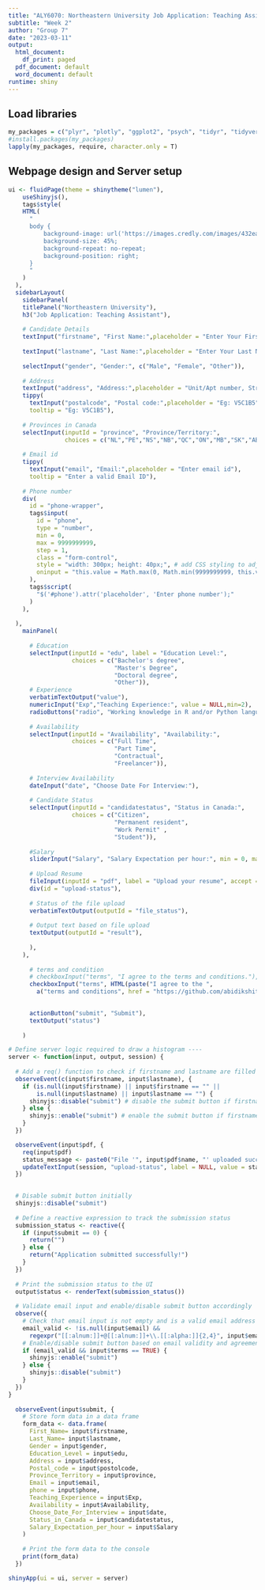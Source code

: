 ```yaml
---
title: "ALY6070: Northeastern University Job Application: Teaching Assistant"
subtitle: "Week 2"
author: "Group 7"
date: "2023-03-11"
output:
  html_document:
    df_print: paged
  pdf_document: default
  word_document: default
runtime: shiny
---
```


## Load libraries
```r
my_packages = c("plyr", "plotly", "ggplot2", "psych", "tidyr", "tidyverse","dplyr","lubridate","readr","caret","caTools","glmnet","shiny","shinyvalidate","shinyWidgets","shinythemes","tippy","shinyjs")
#install.packages(my_packages)
lapply(my_packages, require, character.only = T)
```

## Webpage design and Server setup
```r
ui <- fluidPage(theme = shinytheme("lumen"),
    useShinyjs(),
    tags$style(
    HTML(
      "
      body {
          background-image: url('https://images.credly.com/images/432ea12d-444b-42e7-a1d9-f5a3655fb948/blob.png');
          background-size: 45%;
          background-repeat: no-repeat;
          background-position: right;
      }
      "
    )
  ),
  sidebarLayout(
    sidebarPanel(
    titlePanel("Northeastern University"), 
    h3("Job Application: Teaching Assistant"),
  
    # Candidate Details
    textInput("firstname", "First Name:",placeholder = "Enter Your First Name"),
    
    textInput("lastname", "Last Name:",placeholder = "Enter Your Last Name"),
    
    selectInput("gender", "Gender:", c("Male", "Female", "Other")),
    
    # Address
    textInput("address", "Address:",placeholder = "Unit/Apt number, Street Details"),
    tippy(
      textInput("postalcode", "Postal code:",placeholder = "Eg: V5C1B5"), 
      tooltip = "Eg: V5C1B5"),
    
    # Provinces in Canada
    selectInput(inputId = "province", "Province/Territory:",
                choices = c("NL","PE","NS","NB","QC","ON","MB","SK","AB","BC","YT","NT","NU")),
    
    # Email id
    tippy(
      textInput("email", "Email:",placeholder = "Enter email id"), 
      tooltip = "Enter a valid Email ID"),
  
    # Phone number
    div(
      id = "phone-wrapper",
      tags$input(
        id = "phone", 
        type = "number", 
        min = 0, 
        max = 9999999999, 
        step = 1,
        class = "form-control",
        style = "width: 300px; height: 40px;", # add CSS styling to adjust size
        oninput = "this.value = Math.max(0, Math.min(9999999999, this.value)).toString().slice(0,10)"
      ),
      tags$script(
        "$('#phone').attr('placeholder', 'Enter phone number');"
      )
    ),
    
  ),
    mainPanel(
    
      # Education
      selectInput(inputId = "edu", label = "Education Level:",
                  choices = c("Bachelor's degree",
                              "Master's Degree",
                              "Doctoral degree",
                              "Other")),
      # Experience
      verbatimTextOutput("value"),
      numericInput("Exp","Teaching Experience:", value = NULL,min=2),
      radioButtons("radio", "Working knowledge in R and/or Python language", choices = c("Yes", "No")),
      
      # Availability
      selectInput(inputId = "Availability", "Availability:",
                  choices = c("Full Time",
                              "Part Time",
                              "Contractual",
                              "Freelancer")),
      
      # Interview Availability
      dateInput("date", "Choose Date For Interview:"),
      
      # Candidate Status
      selectInput(inputId = "candidatestatus", "Status in Canada:",
                  choices = c("Citizen",
                              "Permanent resident",
                              "Work Permit" ,
                              "Student")),
      
      #Salary
      sliderInput("Salary", "Salary Expectation per hour:", min = 0, max = 200, value = 20),
      
      # Upload Resume
      fileInput(inputId = "pdf", label = "Upload your resume", accept = "application/pdf"),
      div(id = "upload-status"),
      
      # Status of the file upload
      verbatimTextOutput(outputId = "file_status"),
    
      # Output text based on file upload
      textOutput(outputId = "result"),
      
      ),
    ),
      
      # terms and condition 
      # checkboxInput("terms", "I agree to the terms and conditions."),
      checkboxInput("terms", HTML(paste("I agree to the ", 
        a("terms and conditions", href = "https://github.com/abidikshit/R_Projects/blob/main/ALY6070/Week2/terms-and-conditions.html")))),

    
      actionButton("submit", "Submit"),
      textOutput("status")
    
    )

# Define server logic required to draw a histogram ----
server <- function(input, output, session) {
  
  # Add a req() function to check if firstname and lastname are filled
  observeEvent(c(input$firstname, input$lastname), {
    if (is.null(input$firstname) || input$firstname == "" ||
        is.null(input$lastname) || input$lastname == "") {
      shinyjs::disable("submit") # disable the submit button if firstname or lastname is empty
    } else {
      shinyjs::enable("submit") # enable the submit button if firstname and lastname are not empty
    }
  })

  observeEvent(input$pdf, {
    req(input$pdf)
    status_message <- paste0("File '", input$pdf$name, "' uploaded successfully.")
    updateTextInput(session, "upload-status", label = NULL, value = status_message)
  })

  
  # Disable submit button initially
  shinyjs::disable("submit")
  
  # Define a reactive expression to track the submission status
  submission_status <- reactive({
    if (input$submit == 0) {
      return("")
    } else {
      return("Application submitted successfully!")
    }
  })
  
  # Print the submission status to the UI
  output$status <- renderText(submission_status())
  
  # Validate email input and enable/disable submit button accordingly
  observe({
    # Check that email input is not empty and is a valid email address
    email_valid <- !is.null(input$email) &&
      regexpr("[[:alnum:]]+@[[:alnum:]]+\\.[[:alpha:]]{2,4}", input$email) > 0
    # Enable/disable submit button based on email validity and agreement to terms
    if (email_valid && input$terms == TRUE) {
      shinyjs::enable("submit")
    } else {
      shinyjs::disable("submit")
    }
  })
}
  
  observeEvent(input$submit, {
    # Store form data in a data frame
    form_data <- data.frame(
      First_Name= input$firstname,
      Last_Name= input$lastname,
      Gender = input$gender,
      Education_Level = input$edu,
      Address = input$address,
      Postal_code = input$postolcode,
      Province_Territory = input$province,
      Email = input$email,
      phone = input$phone,
      Teaching_Experience = input$Exp,
      Availability = input$Availability,
      Choose_Date_For_Interview = input$date,
      Status_in_Canada = input$candidatestatus,
      Salary_Expectation_per_hour = input$Salary
    )
    
    # Print the form data to the console
    print(form_data)
  })

shinyApp(ui = ui, server = server)
```

